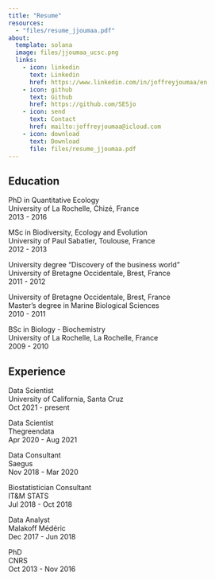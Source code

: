 ```yaml
---
title: "Resume"
resources:
  - "files/resume_jjoumaa.pdf"
about:
  template: solana
  image: files/jjoumaa_ucsc.png
  links:
    - icon: linkedin
      text: Linkedin
      href: https://www.linkedin.com/in/joffreyjoumaa/en
    - icon: github
      text: Github
      href: https://github.com/SESjo
    - icon: send
      text: Contact
      href: mailto:joffreyjoumaa@icloud.com
    - icon: download
      text: Download
      file: files/resume_jjoumaa.pdf
---
```


## Education

PhD in Quantitative Ecology  
University of La Rochelle, Chizé, France  
2013 - 2016  

MSc in Biodiversity, Ecology and Evolution  
University of Paul Sabatier, Toulouse, France  
2012 - 2013  

University degree "Discovery of the business world"  
University of Bretagne Occidentale, Brest, France  
2011 - 2012  

University of Bretagne Occidentale, Brest, France  
Master's degree in Marine Biological Sciences   
2010 - 2011  

BSc in Biology - Biochemistry  
University of La Rochelle, La Rochelle, France  
2009 - 2010  

## Experience

Data Scientist  
University of California, Santa Cruz  
Oct 2021 - present  

Data Scientist  
Thegreendata  
Apr 2020 - Aug 2021  

Data Consultant  
Saegus  
Nov 2018 - Mar 2020  

Biostatistician Consultant  
IT&M STATS  
Jul 2018 - Oct 2018  

Data Analyst  
Malakoff Médéric  
Dec 2017 - Jun 2018  

PhD  
CNRS  
Oct 2013 - Nov 2016  
